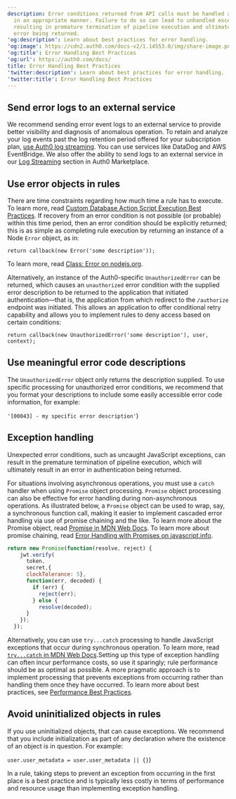 ---
description: Error conditions returned from API calls must be handled and processed
  in an appropriate manner. Failure to do so can lead to unhandled exception situations,
  resulting in premature termination of pipeline execution and ultimately in an authentication
  error being returned.
'og:description': Learn about best practices for error handling.
'og:image': https://cdn2.auth0.com/docs-v2/1.14553.0/img/share-image.png
'og:title': Error Handling Best Practices
'og:url': https://auth0.com/docs/
title: Error Handling Best Practices
'twitter:description': Learn about best practices for error handling.
'twitter:title': Error Handling Best Practices
---
## Send error logs to an external service

We recommend sending error event logs to an external service to provide better visibility and diagnosis of anomalous operation. To retain and analyze your log events past the log retention period offered for your subscription plan, [use Auth0 log streaming](/docs/customize/log-streams). You can use services like DataDog and AWS EventBridge. We also offer the ability to send logs to an external service in our [Log Streaming](https://marketplace.auth0.com/features/log-streaming) section in Auth0 Marketplace.

## Use error objects in rules

There are time constraints regarding how much time a rule has to execute. To learn more, read [Custom Database Action Script Execution Best Practices](/docs/authenticate/database-connections/custom-db/custom-database-connections-scripts/execution). If recovery from an error condition is not possible (or probable) within this time period, then an error condition should be explicitly returned; this is as simple as completing rule execution by returning an instance of a Node `Error` object, as in:

`return callback(new Error('some description'));`

To learn more, read [Class: Error on nodejs.org](https://nodejs.org/api/errors.html#errors_class_error).

Alternatively, an instance of the Auth0-specific `UnauthorizedError` can be returned, which causes an `unauthorized` error condition with the supplied error description to be returned to the application that initiated authentication—that is, the application from which redirect to the `/authorize` endpoint was initiated. This allows an application to offer conditional retry capability and allows you to implement rules to deny access based on certain conditions:

`return callback(new UnauthorizedError('some description'), user, context);`

## Use meaningful error code descriptions

The `UnauthorizedError` object only returns the description supplied. To use specific processing for unauthorized error conditions, we recommend that you format your descriptions to include some easily accessible error code information, for example:

`'[00043] - my specific error description'`)

## Exception handling

Unexpected error conditions, such as uncaught JavaScript exceptions, can result in the premature termination of pipeline execution, which will ultimately result in an error in authentication being returned.

For situations involving asynchronous operations, you must use a `catch` handler when using `Promise` object processing. `Promise` object processing can also be effective for error handling during non-asynchronous operations. As illustrated below, a `Promise` object can be used to wrap, say, a synchronous function call, making it easier to implement cascaded error handling via use of promise chaining and the like. To learn more about the Promise object, read [Promise in MDN Web Docs](https://developer.mozilla.org/en-US/docs/Web/JavaScript/Reference/Global_Objects/Promise). To learn more about promise chaining, read [Error Handling with Promises on javascript.info](https://javascript.info/promise-error-handling).

```js lines
return new Promise(function(resolve, reject) {
    jwt.verify(
      token,
      secret,{
      clockTolerance: 5},
      function(err, decoded) {
        if (err) {
          reject(err);
        } else {
          resolve(decoded);
      }
    });
  });
```
Alternatively, you can use `try...catch` processing to handle JavaScript exceptions that occur during synchronous operation. To learn more, read [`try...catch` in MDN Web Docs](https://developer.mozilla.org/en-US/docs/Web/JavaScript/Reference/Statements/try...catch).Setting up this type of exception handling can often incur performance costs, so use it sparingly; rule performance should be as optimal as possible. A more pragmatic approach is to implement processing that prevents exceptions from occurring rather than handling them once they have occurred. To learn more about best practices, see [Performance Best Practices](/docs/troubleshoot/performance-best-practices).

## Avoid uninitialized objects in rules

If you use uninitialized objects, that can cause exceptions. We recommend that you include initialization as part of any declaration where the existence of an object is in question. For example:

`user.user_metadata = user.user_metadata || {}`)

In a rule, taking steps to prevent an exception from occurring in the first place is a best practice and is typically less costly in terms of performance and resource usage than implementing exception handling.
